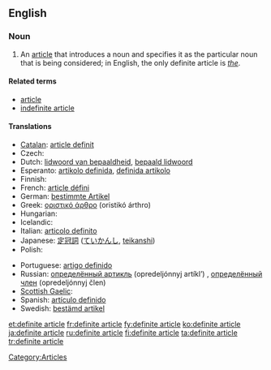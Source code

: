 ==English==

===Noun===
{{en-noun|sg=[[definite]] [[article]]}}

# {{grammar}} An [[article]] that introduces a noun and specifies it as the particular noun that is being considered; in English, the only definite article is ''[[the]]''.

====Related terms====
* [[article]]
* [[indefinite article]]

====Translations====
{{trans-top|article introducing a noun and specifying it as the particular noun considered}}
* [[Catalan]]: [[article definit]] {{m}}
* Czech: {{t-|cs|určitý člen|m}}
* Dutch: [[lidwoord van bepaaldheid]], [[bepaald lidwoord]] {{n}}
* Esperanto: [[artikolo definida]], [[definida artikolo]]
* Finnish: {{t+|fi|määräinen artikkeli}}
* French: [[article défini]] {{m}}
* German: [[bestimmte Artikel]] {{m}}
* Greek: [[οριστικό άρθρο]] (oristikó árthro) {{n}}
* Hungarian: {{t+|hu|határozott névelő}}
* Icelandic: {{t+|is|ákveðinn greinir|m}}
* Italian: [[articolo definito]] {{m}}
* Japanese: [[定冠詞]] ([[ていかんし]], [[teikanshi]])
* Polish: {{t+|pl|rodzajnik określony|m}}
{{trans-mid}}
* Portuguese: [[artigo definido]] {{m}}
* Russian: [[определённый артикль]] (opredeljónnyj artíkl’) {{m}}, [[определённый член]] (opredeljónnyj člen) {{m}}
* [[Scottish Gaelic]]: {{t-|gd|alt cinnteach|m|xs=Scottish Gaelic}}
* Spanish: [[artículo definido]] {{m}}
* Swedish: [[bestämd artikel]] {{c}}
{{trans-bottom}}

[[Category:Articles]]

[[et:definite article]]
[[fr:definite article]]
[[fy:definite article]]
[[ko:definite article]]
[[ja:definite article]]
[[ru:definite article]]
[[fi:definite article]]
[[ta:definite article]]
[[tr:definite article]]